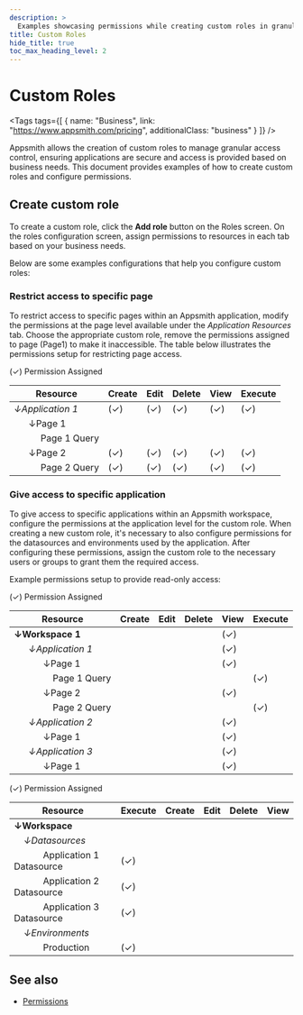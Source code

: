 ```yaml
---
description: >
  Examples showcasing permissions while creating custom roles in granular access control.
title: Custom Roles
hide_title: true
toc_max_heading_level: 2
---
```



<!-- vale off -->

<div className="tag-wrapper">
 <h1>Custom Roles</h1>

<Tags
tags={[
  { name: "Business", link: "https://www.appsmith.com/pricing", additionalClass: "business" }
]}
/>

</div>

<!-- vale on -->

Appsmith allows the creation of custom roles to manage granular access control, ensuring applications are secure and access is provided based on business needs. This document provides examples of how to create custom roles and configure permissions. 

## Create custom role

To create a custom role, click the **Add role** button on the Roles screen. On the roles configuration screen, assign permissions to resources in each tab based on your business needs.

 <ZoomImage
    src="/img/GAC-Create-Custom-Roles-Add-Role-button.png" 
    alt="Click the Add role button to create a custom role"
    caption="Click the Add role button to create a custom role"
  />

Below are some examples configurations that help you configure custom roles:

### Restrict access to specific page

To restrict access to specific pages within an Appsmith application, modify the permissions at the page level available under the _Application Resources_ tab. Choose the appropriate custom role, remove the permissions assigned to page (Page1) to make it inaccessible. The table below illustrates the permissions setup for restricting page access.

<Tabs queryString="gac-resource">
  <TabItem label="Application Resources" value="application-resources">
    <p className="permission-footnote">
        <span style={{color: 'green', fontWeight: 'bold'}}><span style={{color: 'green', fontWeight: 'bold', fontSize: '16px'}}>(✓)</span></span> Permission Assigned
    </p>
    <table className="permissions-table" style={{ width: '100%', display: 'table' }}>
      <thead>
        <tr>
          <th>Resource</th>
          <th>Create</th>
          <th>Edit</th>
          <th>Delete</th>
          <th>View</th>
          <th>Execute</th>
        </tr>
      </thead>
      <tbody>
        <tr>
          <td><i>↓Application 1</i></td>
          <td><span style={{color: 'green', fontWeight: 'bold', fontSize: '16px'}}><span style={{color: 'green', fontWeight: 'bold', fontSize: '16px'}}>(✓)</span></span></td>
          <td><span style={{color: 'green', fontWeight: 'bold', fontSize: '16px'}}>(✓)</span></td>
          <td><span style={{color: 'green', fontWeight: 'bold', fontSize: '16px'}}>(✓)</span></td>
          <td><span style={{color: 'green', fontWeight: 'bold', fontSize: '16px'}}>(✓)</span></td>
          <td><span style={{color: 'green', fontWeight: 'bold', fontSize: '16px'}}>(✓)</span></td>
        </tr>
        <tr>
          <td>&nbsp;&nbsp;&nbsp;&nbsp;&nbsp;&nbsp;↓Page 1</td>
          <td></td>
          <td></td>
          <td></td>
          <td></td>
          <td></td>
        </tr>
        <tr>
          <td>&nbsp;&nbsp;&nbsp;&nbsp;&nbsp;&nbsp;&nbsp;&nbsp;&nbsp;&nbsp;&nbsp;Page 1 Query</td>
          <td></td>
          <td></td>
          <td></td>
          <td></td>
          <td></td>
        </tr>
        <tr>
          <td>&nbsp;&nbsp;&nbsp;&nbsp;&nbsp;&nbsp;↓Page 2</td>
          <td><span style={{color: 'green', fontWeight: 'bold', fontSize: '16px'}}>(✓)</span></td>
          <td><span style={{color: 'green', fontWeight: 'bold', fontSize: '16px'}}>(✓)</span></td>
          <td><span style={{color: 'green', fontWeight: 'bold', fontSize: '16px'}}>(✓)</span></td>
          <td><span style={{color: 'green', fontWeight: 'bold', fontSize: '16px'}}>(✓)</span></td>
          <td><span style={{color: 'green', fontWeight: 'bold', fontSize: '16px'}}>(✓)</span></td>
        </tr>
        <tr>
          <td>&nbsp;&nbsp;&nbsp;&nbsp;&nbsp;&nbsp;&nbsp;&nbsp;&nbsp;&nbsp;&nbsp;Page 2 Query</td>
          <td><span style={{color: 'green', fontWeight: 'bold', fontSize: '16px'}}>(✓)</span></td>
          <td><span style={{color: 'green', fontWeight: 'bold', fontSize: '16px'}}>(✓)</span></td>
          <td><span style={{color: 'green', fontWeight: 'bold', fontSize: '16px'}}>(✓)</span></td>
          <td><span style={{color: 'green', fontWeight: 'bold', fontSize: '16px'}}>(✓)</span></td>
          <td><span style={{color: 'green', fontWeight: 'bold', fontSize: '16px'}}>(✓)</span></td>
        </tr>
      </tbody>
    </table>
  </TabItem>
</Tabs>

### Give access to specific application

To give access to specific applications within an Appsmith workspace, configure the permissions at the application level for the custom role. When creating a new custom role, it's necessary to also configure permissions for the datasources and environments used by the application. After configuring these permissions, assign the custom role to the necessary users or groups to grant them the required access.

Example permissions setup to provide read-only access:

<Tabs queryString="gac-resource">
  <TabItem label="Application Resources" value="application-resources">
    <p className="permission-footnote"><span style={{color: 'green', fontWeight: 'bold', fontSize: '16px'}}>(✓)</span> Permission Assigned</p>
    <table className="permissions-table" style={{ width: '100%', display: 'table', marginLeft: '2px' }}>
      <thead>
        <tr>
          <th>Resource</th>
          <th>Create</th>
          <th>Edit</th>
          <th>Delete</th>
          <th>View</th>
          <th>Execute</th>
        </tr>
      </thead>
      <tbody>
        <tr>
          <td><b>↓Workspace 1</b></td>
          <td></td>
          <td></td>
          <td></td>
          <td><span style={{color: 'green', fontWeight: 'bold', fontSize: '16px'}}>(✓)</span></td>
          <td></td>
        </tr>
        <tr>
          <td><i>&nbsp;&nbsp;&nbsp;&nbsp;&nbsp;&nbsp;↓Application 1</i></td>
          <td></td>
          <td></td>
          <td></td>
          <td><span style={{color: 'green', fontWeight: 'bold', fontSize: '16px'}}>(✓)</span></td>
          <td></td>
        </tr>
        <tr>
          <td>&nbsp;&nbsp;&nbsp;&nbsp;&nbsp;&nbsp;&nbsp;&nbsp;&nbsp;&nbsp;&nbsp;&nbsp;↓Page 1</td>
          <td></td>
          <td></td>
          <td></td>
          <td><span style={{color: 'green', fontWeight: 'bold', fontSize: '16px'}}>(✓)</span></td>
          <td></td>
        </tr>
        <tr>
          <td>&nbsp;&nbsp;&nbsp;&nbsp;&nbsp;&nbsp;&nbsp;&nbsp;&nbsp;&nbsp;&nbsp;&nbsp;&nbsp;&nbsp;&nbsp;&nbsp;Page 1 Query</td>
          <td></td>
          <td></td>
          <td></td>
          <td></td>
          <td><span style={{color: 'green', fontWeight: 'bold', fontSize: '16px'}}>(✓)</span></td>
        </tr>
        <tr>
          <td>&nbsp;&nbsp;&nbsp;&nbsp;&nbsp;&nbsp;&nbsp;&nbsp;&nbsp;&nbsp;&nbsp;&nbsp;↓Page 2</td>
          <td></td>
          <td></td>
          <td></td>
          <td><span style={{color: 'green', fontWeight: 'bold', fontSize: '16px'}}>(✓)</span></td>
          <td></td>
        </tr>
        <tr>
          <td>&nbsp;&nbsp;&nbsp;&nbsp;&nbsp;&nbsp;&nbsp;&nbsp;&nbsp;&nbsp;&nbsp;&nbsp;&nbsp;&nbsp;&nbsp;&nbsp;Page 2 Query</td>
          <td></td>
          <td></td>
          <td></td>
          <td></td>
          <td><span style={{color: 'green', fontWeight: 'bold', fontSize: '16px'}}>(✓)</span></td>
        </tr>
         <tr>
          <td><i>&nbsp;&nbsp;&nbsp;&nbsp;&nbsp;&nbsp;↓Application 2</i></td>
          <td></td>
          <td></td>
          <td></td>
          <td><span style={{color: 'green', fontWeight: 'bold', fontSize: '16px'}}>(✓)</span></td>
          <td></td>
        </tr>
        <tr>
          <td>&nbsp;&nbsp;&nbsp;&nbsp;&nbsp;&nbsp;&nbsp;&nbsp;&nbsp;&nbsp;&nbsp;&nbsp;↓Page 1</td>
          <td></td>
          <td></td>
          <td></td>
          <td><span style={{color: 'green', fontWeight: 'bold', fontSize: '16px'}}>(✓)</span></td>
          <td></td>
        </tr>
        <tr>
          <td><i>&nbsp;&nbsp;&nbsp;&nbsp;&nbsp;&nbsp;↓Application 3</i></td>
          <td></td> 
          <td></td>
          <td></td>
          <td><span style={{color: 'green', fontWeight: 'bold', fontSize: '16px'}}>(✓)</span></td>
          <td></td>
        </tr>
        <tr>
          <td>&nbsp;&nbsp;&nbsp;&nbsp;&nbsp;&nbsp;&nbsp;&nbsp;&nbsp;&nbsp;&nbsp;&nbsp;↓Page 1</td>
          <td></td>
          <td></td>
          <td></td>
          <td><span style={{color: 'green', fontWeight: 'bold', fontSize: '16px'}}>(✓)</span></td>
          <td></td>
        </tr>
      </tbody>
    </table>
  </TabItem>
  <TabItem label="Datasources & Environments" value="datasources-and-environments">
    <p className="permission-footnote"><span style={{color: 'green', fontWeight: 'bold', fontSize: '16px'}}>(✓)</span> Permission Assigned</p>
    <table className="permissions-table" style={{ width: '100%', display: 'table', marginLeft: '2px' }}>
      <thead>
        <tr>
          <th>Resource</th>
          <th>Execute</th>
          <th>Create</th>
          <th>Edit</th>
          <th>Delete</th>
          <th>View</th>
        </tr>
      </thead>
      <tbody>
        <tr>
          <td><b>↓Workspace</b></td>
          <td></td>
          <td></td>
          <td></td>
          <td></td>
          <td></td>
        </tr>
        <tr>
          <td><i>&nbsp;&nbsp;&nbsp;&nbsp;↓Datasources</i></td>
          <td></td>
          <td></td>
          <td></td>
          <td></td>
          <td></td>
        </tr>
        <tr>
          <td>&nbsp;&nbsp;&nbsp;&nbsp;&nbsp;&nbsp;&nbsp;&nbsp;&nbsp;&nbsp;&nbsp;&nbsp;Application 1 Datasource</td>
          <td><span style={{color: 'green', fontWeight: 'bold', fontSize: '16px'}}>(✓)</span></td>
          <td></td>
          <td></td>
          <td></td>
          <td></td>
        </tr>
        <tr>
          <td>&nbsp;&nbsp;&nbsp;&nbsp;&nbsp;&nbsp;&nbsp;&nbsp;&nbsp;&nbsp;&nbsp;&nbsp;Application 2 Datasource</td>
          <td><span style={{color: 'green', fontWeight: 'bold', fontSize: '16px'}}>(✓)</span></td>
          <td></td>
          <td></td>
          <td></td>
          <td></td>
        </tr>
        <tr>
          <td>&nbsp;&nbsp;&nbsp;&nbsp;&nbsp;&nbsp;&nbsp;&nbsp;&nbsp;&nbsp;&nbsp;&nbsp;Application 3 Datasource</td>
          <td><span style={{color: 'green', fontWeight: 'bold', fontSize: '16px'}}>(✓)</span></td>
          <td></td>
          <td></td>
          <td></td>
          <td></td>
        </tr>
        <tr>
          <td><i>&nbsp;&nbsp;&nbsp;&nbsp;↓Environments</i></td>
          <td></td>
          <td></td>
          <td></td>
          <td></td>
          <td></td>
        </tr>
        <tr>
          <td>&nbsp;&nbsp;&nbsp;&nbsp;&nbsp;&nbsp;&nbsp;&nbsp;&nbsp;&nbsp;&nbsp;&nbsp;Production</td>
          <td><span style={{color: 'green', fontWeight: 'bold', fontSize: '16px'}}>(✓)</span></td>
          <td></td>
          <td></td>
          <td></td>
          <td></td>
        </tr>
      </tbody>
    </table>
  </TabItem>
</Tabs>

## See also

* [Permissions](/advanced-concepts/granular-access-control/reference/permissions)
